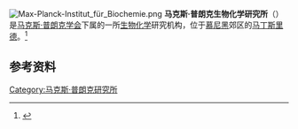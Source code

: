 {{Expand language|1=de|time=2020-10-08T23:42:39+00:00}}
{{coord|48|6|19|N|11|27|33|E|type:landmark|display=title}}
[[File:Max-Planck-Institut_für_Biochemie.png|alt=]]
'''马克斯·普朗克生物化学研究所'''（{{lang-de|'''Max-Planck-Institut für Biochemie'''}}）是[[马克斯·普朗克学会|马克斯·普朗克学会]]下属的一所[[生物化学|生物化学]]研究机构，位于[[慕尼黑|慕尼黑]]郊区的[[马丁斯里德|马丁斯里德]]。<ref>{{Cite web |url=http://www.biochem.mpg.de/en/institute/index.html |title=Max Planck Institute of Biochemistry |access-date=2009-08-14 |archive-url=https://web.archive.org/web/20120426200113/http://www.biochem.mpg.de/en/institute/index.html |archive-date=2012-04-26}}</ref>

== 参考资料 ==
{{reflist}}

{{Authority control}}
{{DEFAULTSORT:}}
[[Category:马克斯·普朗克研究所|Category:马克斯·普朗克研究所]]